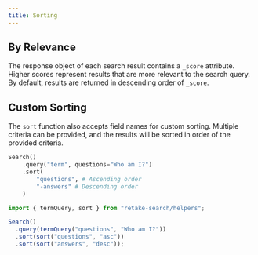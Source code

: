 ```yaml
---
title: Sorting
---
```


## By Relevance

The response object of each search result contains a `_score` attribute. Higher scores represent results that
are more relevant to the search query. By default, results are returned in descending order of `_score`.

## Custom Sorting

The `sort` function also accepts field names for custom sorting. Multiple criteria can be provided,
and the results will be sorted in order of the provided criteria.

<CodeGroup>

```python Python
Search()
    .query("term", questions="Who am I?")
    .sort(
        "questions", # Ascending order
        "-answers" # Descending order
    )
```

```typescript Typescript
import { termQuery, sort } from "retake-search/helpers";

Search()
  .query(termQuery("questions", "Who am I?"))
  .sort(sort("questions", "asc"))
  .sort(sort("answers", "desc"));
```

</CodeGroup>
